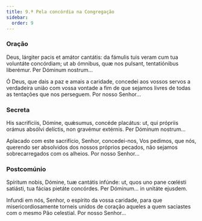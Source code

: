 ```yaml
---
title: 9.ª Pela concórdia na Congregação
sidebar:
  order: 9
---
```


### Oração

<div class="side-by-side not-content">

Deus, lárgiter pacis et amátor cantátis: da fámulis tuis veram cum tua voluntáte concórdiam; ut ab ómnibus, quæ nos pulsant, tentatiónibus liberémur. Per Dóminum nostrum...

Ó Deus, que dais a paz e amais a caridade, concedei aos vossos servos a verdadeira união com vossa vontade a fim de que sejamos livres de todas as tentações que nos perseguem. Por nosso Senhor...

</div>

### Secreta

<div class="side-by-side not-content">

His sacrifíciis, Dómine, quǽsumus, concéde placátus: ut, qui própriis orámus absólvi delíctis, non gravémur extérnis. Per Dóminum nostrum...

Aplacado com este sacrifício, Senhor, concedei-nos, Vos pedimos, que nós, querendo ser absolvidos dos nossos próprios pecados, não sejamos sobrecarregados com os alheios. Por nosso Senhor...

</div>

### Postcomúnio

<div class="side-by-side not-content">

Spíritum nobis, Dómine, tuæ cantátis infúnde: ut, quos uno pane cœlésti satiásti, tua fácias pietáte concórdes. Per Dóminum... in unitáte ejusdem.

Infundi em nós, Senhor, o espírito da vossa caridade, para que misericordiosamente torneis unidos de coração aqueles a quem saciastes com o mesmo Pão celestial. Por nosso Senhor...

</div>
